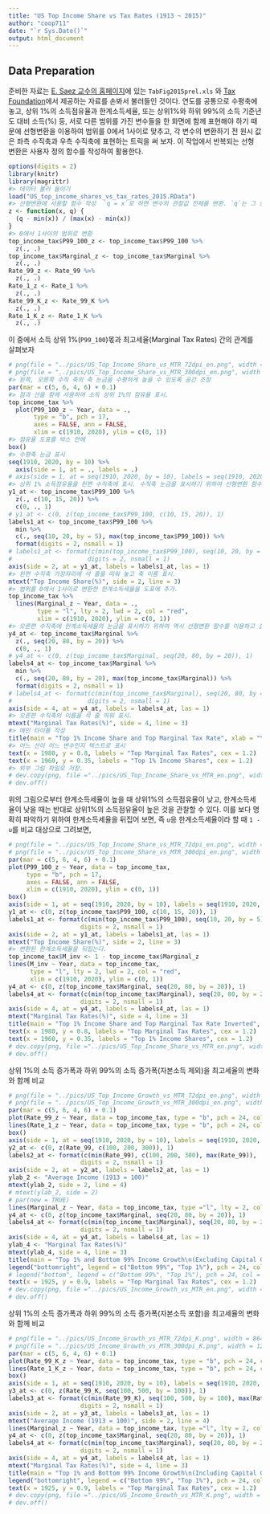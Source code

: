 ```yaml
---
title: "US Top Income Share vs Tax Rates (1913 ~ 2015)"
author: "coop711"
date: "`r Sys.Date()`"
output: html_document
---
```


## Data Preparation

준비한 자료는  [E. Saez 교수의 홈페이지](http://elsa.berkeley.edu/~saez/)에 있는 `TabFig2015prel.xls` 와 [Tax Foundation](http://taxfoundation.org/)에서 제공하는 자료를 손봐서 불러들인 것이다. 
연도를 공통으로 수평축에 놓고, 상위 1%의 소득점유율과 한계소득세율, 또는 상위1%와 하위 99%의 소득 기준년도 대비 소득(%) 등, 서로 다른 범위를 가진 변수들을 한 화면에 함께 표현해야 하기 때문에 선형변환을 이용하여 범위를 0에서 1사이로 맞추고, 각 변수의 변환하기 전 원시 값은 좌측 수직축과 우측 수직축에 표현하는 트릭을 써 보자. 이 작업에서 반복되는 선형 변환은 사용자 정의 함수를 작성하여 활용한다.

```r
options(digits = 2)
library(knitr)
library(magrittr)
#> 데이터 불러 들이기
load("US_top_income_shares_vs_tax_rates_2015.RData")
#> 선형변환에 사용할 함수 작성  `q = x`로 하면 변수의 관찰값 전체를 변환. `q`는 그 중 일부의 변환된 값을 보고자 할 때 입력
z <- function(x, q) {
  (q - min(x)) / (max(x) - min(x))
}
#> 0애서 1사이의 범위로 변환
top_income_tax$P99_100_z <- top_income_tax$P99_100 %>%
  z(., .)
top_income_tax$Marginal_z <- top_income_tax$Marginal %>%
  z(., .)
Rate_99_z <- Rate_99 %>%
  z(., .)
Rate_1_z <- Rate_1 %>%
  z(., .)
Rate_99_K_z <- Rate_99_K %>%
  z(., .)
Rate_1_K_z <- Rate_1_K %>%
  z(., .)
```

이 중에서 소득 상위 1%(`P99_100`)몫과 최고세율(Marginal Tax Rates) 간의 관계를 살펴보자

```r
# png(file = "../pics/US_Top_Income_Share_vs_MTR_72dpi_en.png", width = 864, height = 486)
# png(file = "../pics/US_Top_Income_Share_vs_MTR_300dpi_en.png", width = 1280, height = 720)
#> 왼쪽, 오른쪽 수직 축의 축 눈금을 수평하게 놓을 수 있도록 공간 조정
par(mar = c(5, 6, 4, 6) + 0.1)
#> 점과 선을 함께 사용하여 소득 상위 1%의 점유율 표시.
top_income_tax %>%
  plot(P99_100_z ~ Year, data = ., 
       type = "b", pch = 17, 
       axes = FALSE, ann = FALSE, 
       xlim = c(1910, 2020), ylim = c(0, 1))
#> 점유율 도표를 박스 안에
box()
#> 수평축 눈금 표시
seq(1910, 2020, by = 10) %>% 
  axis(side = 1, at = ., labels = .)
# axis(side = 1, at = seq(1910, 2020, by = 10), labels = seq(1910, 2020, by = 10))
#> 상위 1% 소득점유율을 왼편 수직축에 표시. 수직축 눈금을 표시하기 위하여 선형변환 함수를 이용하되, 실제 표시되는 눈금은 상위 1% 소득점유율의 실제 값이 표시될 수 있도록 최소값과 최대값을 범위로 하고 중간에는 10%, 15%, 20%만 나오도록 함. 
y1_at <- top_income_tax$P99_100 %>%
  z(., c(10, 15, 20)) %>%
  c(0, ., 1)
# y1_at <- c(0, z(top_income_tax$P99_100, c(10, 15, 20)), 1)
labels1_at <- top_income_tax$P99_100 %>%
  min %>%
  c(., seq(10, 20, by = 5), max(top_income_tax$P99_100)) %>%
  format(digits = 2, nsmall = 1)
# labels1_at <- format(c(min(top_income_tax$P99_100), seq(10, 20, by = 5), max(top_income_tax$P99_100)),
#                     digits = 2, nsmall = 1)
axis(side = 2, at = y1_at, labels = labels1_at, las = 1)
#> 왼편 수직축 가장자리에 석 줄을 띠워 놓고 축 이름 표시.
mtext("Top Income Share(%)", side = 2, line = 3)
#> 범위를 0에서 1사이로 변환한 한계소득세율을 도표에 추가.
top_income_tax %>%
  lines(Marginal_z ~ Year, data = ., 
        type = "l", lty = 2, lwd = 2, col = "red", 
        xlim = c(1910, 2020), ylim = c(0, 1))
#> 오른편 수직축에 한계소득세율의 눈금을 표시하기 위하여 역시 선형변환 함수를 이용하고 실제 표시하는 눈금은 한계소득세율의 실제값 사용.
y4_at <- top_income_tax$Marginal %>%
  z(., seq(20, 80, by = 20)) %>%
  c(0, ., 1)
# y4_at <- c(0, z(top_income_tax$Marginal, seq(20, 80, by = 20)), 1)
labels4_at <- top_income_tax$Marginal %>%
  min %>%
  c(., seq(20, 80, by = 20), max(top_income_tax$Marginal)) %>%
  format(digits = 2, nsmall = 1)
# labels4_at <- format(c(min(top_income_tax$Marginal), seq(20, 80, by = 20), max(top_income_tax$Marginal)),
#                     digits = 2, nsmall = 1)
axis(side = 4, at = y4_at, labels = labels4_at, las = 1)
#> 오른편 수직축의 이름을 석 줄 띄워 표시.
mtext("Marginal Tax Rates(%)", side = 4, line = 3)
#> 메인 타이틀 작성
title(main = "Top 1% Income Share and Top Marginal Tax Rate", xlab = "Year")
#> 어느 선이 어느 변수인지 텍스트로 표시
text(x = 1980, y = 0.8, labels = "Top Marginal Tax Rates", cex = 1.2)
text(x = 1960, y = 0.35, labels = "Top 1% Income Shares", cex = 1.2)
#> 외부 그림 파일로 저장.
# dev.copy(png, file ="../pics/US_Top_Income_Share_vs_MTR_en.png", width = 960, height = 540)
# dev.off()
``` 

위의 그림으로부터 한계소득세율이 높을 때 상위1%의 소득점유율이 낮고, 한계소득세율이 낮을 때는 반대로 상위1%의 소득점유율이 높은 것을 관찰할 수 있다. 이를 보다 명확히 파악하기 위하여 한계소득세율을 뒤집어 보면, 즉 `u`응 한계소득세율이라 할 때  `1 - u`를 비교 대상으로 그려보면, 

```r
# png(file = "../pics/US_Top_Income_Share_vs_MTR_72dpi_en.png", width = 864, height = 486)
# png(file = "../pics/US_Top_Income_Share_vs_MTR_300dpi_en.png", width = 1280, height = 720)
par(mar = c(5, 6, 4, 6) + 0.1)
plot(P99_100_z ~ Year, data = top_income_tax, 
     type = "b", pch = 17, 
     axes = FALSE, ann = FALSE, 
     xlim = c(1910, 2020), ylim = c(0, 1))
box()
axis(side = 1, at = seq(1910, 2020, by = 10), labels = seq(1910, 2020, by = 10))
y1_at <- c(0, z(top_income_tax$P99_100, c(10, 15, 20)), 1)
labels1_at <- format(c(min(top_income_tax$P99_100), seq(10, 20, by = 5), max(top_income_tax$P99_100)),
                    digits = 2, nsmall = 1)
axis(side = 2, at = y1_at, labels = labels1_at, las = 1)
mtext("Top Income Share(%)", side = 2, line = 3)
#> 변환된 한계소득세율을 뒤집는다.
top_income_tax$M_inv <- 1 - top_income_tax$Marginal_z
lines(M_inv ~ Year, data = top_income_tax, 
      type = "l", lty = 2, lwd = 2, col = "red", 
      xlim = c(1910, 2020), ylim = c(0, 1))
y4_at <- c(0, z(top_income_tax$Marginal, seq(20, 80, by = 20)), 1)
labels4_at <- format(c(min(top_income_tax$Marginal), seq(20, 80, by = 20), max(top_income_tax$Marginal)),
                    digits = 2, nsmall = 1)
axis(side = 4, at = y4_at, labels = labels4_at, las = 1)
mtext("Marginal Tax Rates(%)", side = 4, line = 3)
title(main = "Top 1% Income Share and Top Marginal Tax Rate Inverted", xlab = "Year")
text(x = 1980, y = 0.8, labels = "Top Marginal Tax Rates", cex = 1.2)
text(x = 1960, y = 0.35, labels = "Top 1% Income Shares", cex = 1.2)
# dev.copy(png, file ="../pics/US_Top_Income_Share_vs_MTR_en.png", width = 960, height = 540)
# dev.off()
``` 

상위 1%의 소득 증가폭과 하위 99%의 소득 증가폭(자본소득 제외)을 최고세율의 변화와 함께 비교

```r
# png(file = "../pics/US_Top_Income_Growth_vs_MTR_72dpi_en.png", width = 864, height = 486)
# png(file = "../pics/US_Top_Income_Growth_vs_MTR_300dpi_en.png", width = 1280, height = 720)
par(mar = c(5, 6, 4, 6) + 0.1)
plot(Rate_99_z ~ Year, data = top_income_tax, type = "b", pch = 24, col = "black", bg = "black", axes = FALSE, ann = FALSE, xlim = c(1910, 2020), ylim = c(0, 1))
lines(Rate_1_z ~ Year, data = top_income_tax, type = "b", pch = 24, col = "black", bg = "white")
box()
axis(side = 1, at = seq(1910, 2020, by = 10), labels = seq(1910, 2020, by = 10))
y2_at <- c(0, z(Rate_99, c(100, 200, 300)), 1)
labels2_at <- format(c(min(Rate_99), c(100, 200, 300), max(Rate_99)),
                    digits = 2, nsmall = 1)
axis(side = 2, at = y2_at, labels = labels2_at, las = 1)
ylab_2 <- "Average Income (1913 = 100)"
mtext(ylab_2, side = 2, line = 4)
# mtext(ylab_2, side = 2)
# par(new = TRUE)
lines(Marginal_z ~ Year, data = top_income_tax, type ="l", lty = 2, col = "red", lwd = 2, xlim = c(1910, 2020), ylim = c(0, 1))
y4_at <- c(0, z(top_income_tax$Marginal, seq(20, 80, by = 20)), 1)
labels4_at <- format(c(min(top_income_tax$Marginal), seq(20, 80, by = 20), max(top_income_tax$Marginal)),
                    digits = 2, nsmall = 1)
axis(side = 4, at = y4_at, labels = labels4_at, las = 1)
ylab_4 <- "Marginal Tax Rates(%)"
mtext(ylab_4, side = 4, line = 3)
title(main = "Top 1% and Bottom 99% Income Growth\n(Excluding Capital Gains)", xlab = "Year")
legend("bottomright", legend = c("Bottom 99%", "Top 1%"), pch = 24, col = "black", pt.bg = c("black", "white"), inset = 0.05)
# legend("bottom", legend = c("Bottom 99%", "Top 1%"), pch = 24, col = "black", pt.bg = c("black", "white"))
text(x = 1925, y = 0.9, labels = "Top Marginal Tax Rates", cex = 1.2)
# dev.copy(png, file ="../pics/US_Income_Growth_vs_MTR_en.png", width = 960, height = 540)
# dev.off()
```

상위 1%의 소득 증가폭과 하위 99%의 소득 증가폭(자본소득 포함)을 최고세율의 변화와 함께 비교

```r
# png(file = "../pics/US_Income_Growth_vs_MTR_72dpi_K.png", width = 864, height = 486)
# png(file = "../pics/US_Income_Growth_vs_MTR_300dpi_K.png", width = 1280, height = 720)
par(mar = c(5, 6, 4, 6) + 0.1)
plot(Rate_99_K_z ~ Year, data = top_income_tax, type = "b", pch = 24, col = "black", bg = "black", axes = FALSE, ann = FALSE, xlim = c(1910, 2020), ylim = c(0, 1))
lines(Rate_1_K_z ~ Year, data = top_income_tax, type = "b", pch = 24, col = "black", bg = "white")
box()
axis(side = 1, at = seq(1910, 2020, by = 10), labels = seq(1910, 2020, by = 10))
y3_at <- c(0, z(Rate_99_K, seq(100, 500, by = 100)), 1)
labels3_at <- format(c(min(Rate_99_K), seq(100, 500, by = 100), max(Rate_99_K)),
                    digits = 2, nsmall = 1)
axis(side = 2, at = y3_at, labels = labels3_at, las = 1)
mtext("Average Income (1913 = 100)", side = 2, line = 4)
lines(Marginal_z ~ Year, data = top_income_tax, type ="l", lty = 2, col = "red", lwd = 2, xlim = c(1910, 2020), ylim = c(0, 1))
y4_at <- c(0, z(top_income_tax$Marginal, seq(20, 80, by = 20)), 1)
labels4_at <- format(c(min(top_income_tax$Marginal), seq(20, 80, by = 20), max(top_income_tax$Marginal)),
                    digits = 2, nsmall = 1)
axis(side = 4, at = y4_at, labels = labels4_at, las = 1)
mtext("Marginal Tax Rates(%)", side = 4, line = 3)
title(main = "Top 1% and Bottom 99% Income Growth\n(Including Capital Gains)", xlab = "Year")
legend("bottomright", legend = c("Bottom 99%", "Top 1%"), pch = 24, col = "black", pt.bg = c("black", "white"), inset = 0.05)
text(x = 1925, y = 0.9, labels = "Top Marginal Tax Rates", cex = 1.2)
# dev.copy(png, file ="../pics/US_Income_Growth_vs_MTR_K.png", width = 960, height = 540)
# dev.off()
```

<!--## 뒷 정리

```r
# save.image(file = "US_top_income_shares_vs_tax_rates_2015.RData")
```
-->
